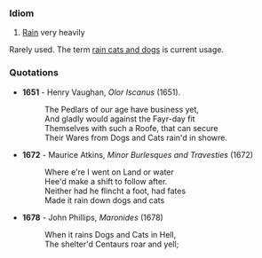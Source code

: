 ===Idiom===
#[[Rain]] very heavily

Rarely used. The term [[rain cats and dogs]] is current usage.

===Quotations===

*'''1651''' - Henry Vaughan, ''Olor Iscanus'' (1651). 
*:The Pedlars of our age have business yet,
*:And gladly would against the Fayr-day fit
*:Themselves with such a Roofe, that can secure
*:Their Wares from Dogs and Cats rain'd in showre.
*'''1672''' - Maurice Atkins, ''Minor Burlesques and Travesties'' (1672)
*:Where e're I went on Land or water
*:Hee'd make a shift to follow after.
*:Neither had he flincht a foot, had fates
*:Made it rain down dogs and cats
*'''1678''' - John Phillips, ''Maronides'' (1678)
*:When it rains Dogs and Cats in Hell,
*:The shelter'd Centaurs roar and yell;